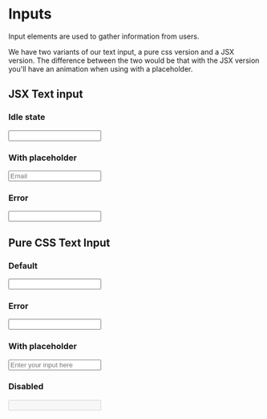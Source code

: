 

<Meta title="Components/Inputs" />

# Inputs

Input elements are used to gather information from users.

We have two variants of our text input, a pure css version and a JSX version. The difference between the two would be that with the JSX version you'll have an animation when using with a placeholder.

## JSX Text input

### Idle state

<Preview>
  <Input />
</Preview>

### With placeholder

<Preview>
  <Input placeholder="Email" />
</Preview>

### Error

<Preview>
  <Input hasError={true} />
</Preview>

## Pure CSS Text Input

### Default

<Preview>
  <input className="p-input" />
</Preview>

### Error

<Preview>
  <input className="p-input--error" />
</Preview>

### With placeholder

<Preview>
  <input className="p-input" placeholder="Enter your input here" />
</Preview>

### Disabled

<Preview>
  <input className="p-input" disabled={true} />
</Preview>
